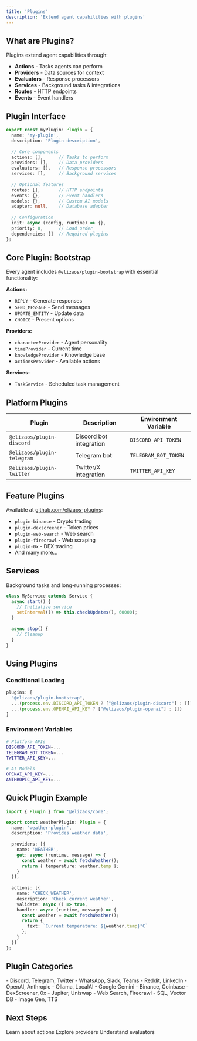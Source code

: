 ```yaml
---
title: 'Plugins'
description: 'Extend agent capabilities with plugins'
---
```


## What are Plugins?

Plugins extend agent capabilities through:
- **Actions** - Tasks agents can perform
- **Providers** - Data sources for context
- **Evaluators** - Response processors
- **Services** - Background tasks & integrations
- **Routes** - HTTP endpoints
- **Events** - Event handlers

## Plugin Interface

```typescript
export const myPlugin: Plugin = {
  name: 'my-plugin',
  description: 'Plugin description',
  
  // Core components
  actions: [],      // Tasks to perform
  providers: [],    // Data providers
  evaluators: [],   // Response processors
  services: [],     // Background services
  
  // Optional features
  routes: [],       // HTTP endpoints
  events: {},       // Event handlers
  models: {},       // Custom AI models
  adapter: null,    // Database adapter
  
  // Configuration
  init: async (config, runtime) => {},
  priority: 0,      // Load order
  dependencies: []  // Required plugins
};
```

## Core Plugin: Bootstrap

Every agent includes `@elizaos/plugin-bootstrap` with essential functionality:

**Actions:**
- `REPLY` - Generate responses
- `SEND_MESSAGE` - Send messages
- `UPDATE_ENTITY` - Update data
- `CHOICE` - Present options

**Providers:**
- `characterProvider` - Agent personality
- `timeProvider` - Current time
- `knowledgeProvider` - Knowledge base
- `actionsProvider` - Available actions

**Services:**
- `TaskService` - Scheduled task management

## Platform Plugins

| Plugin | Description | Environment Variable |
|--------|-------------|---------------------|
| `@elizaos/plugin-discord` | Discord bot integration | `DISCORD_API_TOKEN` |
| `@elizaos/plugin-telegram` | Telegram bot | `TELEGRAM_BOT_TOKEN` |
| `@elizaos/plugin-twitter` | Twitter/X integration | `TWITTER_API_KEY` |

## Feature Plugins

Available at [github.com/elizaos-plugins](https://github.com/elizaos-plugins):
- `plugin-binance` - Crypto trading
- `plugin-dexscreener` - Token prices
- `plugin-web-search` - Web search
- `plugin-firecrawl` - Web scraping
- `plugin-0x` - DEX trading
- And many more...

## Services

Background tasks and long-running processes:

```typescript
class MyService extends Service {
  async start() {
    // Initialize service
    setInterval(() => this.checkUpdates(), 60000);
  }
  
  async stop() {
    // Cleanup
  }
}
```

## Using Plugins

### Conditional Loading

```typescript
plugins: [
  "@elizaos/plugin-bootstrap",
  ...(process.env.DISCORD_API_TOKEN ? ["@elizaos/plugin-discord"] : []),
  ...(process.env.OPENAI_API_KEY ? ["@elizaos/plugin-openai"] : [])
]
```

### Environment Variables

```bash
# Platform APIs
DISCORD_API_TOKEN=...
TELEGRAM_BOT_TOKEN=...
TWITTER_API_KEY=...

# AI Models
OPENAI_API_KEY=...
ANTHROPIC_API_KEY=...
```

## Quick Plugin Example

```typescript
import { Plugin } from '@elizaos/core';

export const weatherPlugin: Plugin = {
  name: 'weather-plugin',
  description: 'Provides weather data',
  
  providers: [{
    name: 'WEATHER',
    get: async (runtime, message) => {
      const weather = await fetchWeather();
      return { temperature: weather.temp };
    }
  }],
  
  actions: [{
    name: 'CHECK_WEATHER',
    description: 'Check current weather',
    validate: async () => true,
    handler: async (runtime, message) => {
      const weather = await fetchWeather();
      return {
        text: `Current temperature: ${weather.temp}°C`
      };
    }
  }]
};
```

## Plugin Categories

<CardGroup cols={2}>
  <Card title="Platform Integrations">
    - Discord, Telegram, Twitter
    - WhatsApp, Slack, Teams
    - Reddit, LinkedIn
  </Card>
  
  <Card title="AI & Models">
    - OpenAI, Anthropic
    - Ollama, LocalAI
    - Google Gemini
  </Card>
  
  <Card title="Trading & Finance">
    - Binance, Coinbase
    - DexScreener, 0x
    - Jupiter, Uniswap
  </Card>
  
  <Card title="Data & Tools">
    - Web Search, Firecrawl
    - SQL, Vector DB
    - Image Gen, TTS
  </Card>
</CardGroup>

## Next Steps

<CardGroup cols={3}>
  <Card title="Actions" icon="play" href="/core-concepts/plugins/actions">
    Learn about actions
  </Card>
  
  <Card title="Providers" icon="database" href="/core-concepts/plugins/providers">
    Explore providers
  </Card>
  
  <Card title="Evaluators" icon="scale-balanced" href="/core-concepts/plugins/evaluators">
    Understand evaluators
  </Card>
</CardGroup>